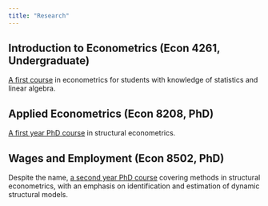 ```yaml
---
title: "Research"
---
```


## Introduction to Econometrics (Econ 4261, Undergraduate)

[A first course](www.josephlyonmullins.com/Econ4261) in econometrics for students with knowledge of statistics and linear algebra.

## Applied Econometrics (Econ 8208, PhD)

[A first year PhD course](www.josephlyonmullins.com/econometrics-phd) in structural econometrics.

## Wages and Employment (Econ 8502, PhD)

Despite the name, [a second year PhD course](www.josephlyonmullins.com/structural-methods) covering methods in structural econometrics, with an emphasis on identification and estimation of dynamic structural models.